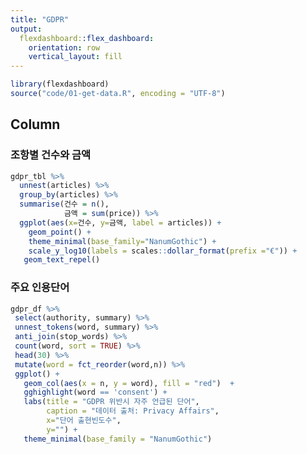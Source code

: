 ```yaml
---
title: "GDPR"
output: 
  flexdashboard::flex_dashboard:
    orientation: row
    vertical_layout: fill
---
```


```r
library(flexdashboard)
source("code/01-get-data.R", encoding = "UTF-8")
```

Column {data-width=650}
-----------------------------------------------------------------------

### 조항별 건수와 금액

```r
gdpr_tbl %>% 
  unnest(articles) %>% 
  group_by(articles) %>% 
  summarise(건수 = n(),
            금액 = sum(price)) %>% 
  ggplot(aes(x=건수, y=금액, label = articles)) +
    geom_point() +
    theme_minimal(base_family="NanumGothic") +
    scale_y_log10(labels = scales::dollar_format(prefix ="€")) +
   geom_text_repel()

```

### 주요 인용단어

```r
gdpr_df %>% 
 select(authority, summary) %>% 
 unnest_tokens(word, summary) %>% 
 anti_join(stop_words) %>% 
 count(word, sort = TRUE) %>% 
 head(30) %>% 
 mutate(word = fct_reorder(word,n)) %>% 
 ggplot() + 
   geom_col(aes(x = n, y = word), fill = "red")  +
   gghighlight(word == 'consent') +
   labs(title = "GDPR 위반시 자주 언급된 단어",
        caption = "데이터 출처: Privacy Affairs",
        x="단어 출현빈도수",
        y="") +
   theme_minimal(base_family = "NanumGothic")
```


